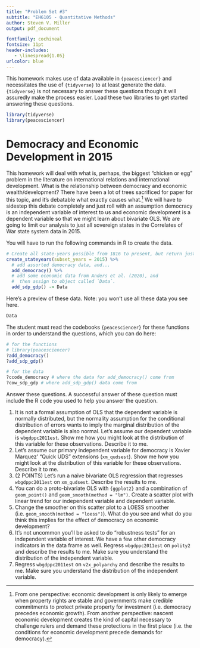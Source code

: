 ```yaml
---
title: "Problem Set #3"
subtitle: "EH6105 - Quantitative Methods"
author: Steven V. Miller
output: pdf_document

fontfamily: cochineal
fontsize: 11pt
header-includes:
   - \linespread{1.05}
urlcolor: blue
---
```


This homework makes use of data available in `{peacesciencer}` and necessitates the use of `{tidyverse}` to at least generate the data. `{tidyverse}` is not necessary to answer these questions though it will assuredly make the process easier. Load these two libraries to get started answering these questions.

```r
library(tidyverse)
library(peacesciencer)
```

# Democracy and Economic Development in 2015

This homework will deal with what is, perhaps, the biggest "chicken or egg" problem in the literature on international relations and international development. What is the relationship between democracy and economic wealth/development? There have been a lot of trees sacrificed for paper for this topic, and it's debatable what exactly causes what.[^debate] We will have to sidestep this debate completely and just roll with an assumption democracy is an independent variable of interest to us and economic development is a dependent variable so that we might learn about bivariate OLS. We are going to limit our analysis to just all sovereign states in the Correlates of War state system data in 2015.

[^debate]: From one perspective: economic development is only likely to emerge when property rights are stable and governments make credible commitments to protect private property for investment (i.e. democracy precedes economic growth). From another perspective: nascent economic development creates the kind of capital necessary to challenge rulers and demand these protections in the first place (i.e. the conditions for economic development precede demands for democracy).

You will have to run the following commands in R to create the data.

```r
# Create all state-years possible from 1816 to present, but return just 2015, and...
create_stateyears(subset_years = 2015) %>%
  # add assorted democracy data, and...
  add_democracy() %>% 
  # add some economic data from Anders et al. (2020), and
  #  then assign to object called `Data`.
  add_sdp_gdp() -> Data
```


Here's a preview of these data. Note: you won't use all these data you see here.

```r
Data
```

The student must read the codebooks `{peacesciencer}` for these functions in order to understand the questions, which you can do here:

```r
# for the functions
# library(peacesciencer)
?add_democracy() 
?add_sdp_gdp()

# for the data
?ccode_democracy # where the data for add_democracy() come from
?cow_sdp_gdp # where add_sdp_gdp() data come from

```

Answer these questions. A successful answer of these question must include the R code you used to help you answer the question.

1. It is not a formal assumption of OLS that the dependent variable is normally distributed, but the normality assumption for the conditional distribution of errors wants to imply the marginal distribution of the dependent variable is also normal. Let's assume our dependent variable is `wbgdppc2011est`. Show me how you might look at the distribution of this variable for these observations. Describe it to me.
2. Let's assume our primary independent variable for democracy is Xavier Marquez' "Quick UDS" extensions (`xm_qudsest`).  Show me how you might look at the distribution of this variable for these observations. Describe it to me.
3.  (2 POINTS) Let's run a naive bivariate OLS regression that regresses `wbgdppc2011est` on `xm_qudsest`. Describe the results to me.
4. You can do a proto-bivariate OLS with `{ggplot2}` and a combination of `geom_point()` and `geom_smooth(method = "lm")`. Create a scatter plot with linear trend for our independent variable and dependent variable.
5. Change the smoother on this scatter plot to a LOESS smoother (i.e. `geom_smooth(method = "loess")`). What do you see and what do you think this implies for the effect of democracy on economic development?
6. It's not uncommon you'll be asked to do "robustness tests" for an independent variable of interest. We have a few other democracy indicators in the data frame as well. Regress `wbgdppc2011est` on `polity2` and describe the results to me. Make sure you understand the distribution of the independent variable.
7. Regress `wbgdppc2011est` on `v2x_polyarchy` and describe the results to me. Make sure you understand the distribution of the independent variable.
